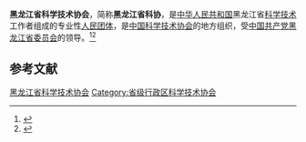 {{Infobox PRCG
|机构名称 = 黑龙江省科学技术协会
|color    = #014099
|标志1    =
|届数     = 
|任期始   = 
|任期终   =
|职位1    = 主席
|人员1    =
|职位2    = 副主席
|人员2    =
|人数2    =
|职位3    =
|人员3    =
|组织法规 = 中国科学技术协会章程
|上级机构 = [[中国科学技术协会|中国科学技术协会]]
|机构类型 = [[人民团体|人民团体]]
|行政级别 = 正厅级
|中共上级 = [[中国共产党黑龙江省委员会|中国共产党黑龙江省委员会]]
|中共本级 = 中国共产党黑龙江省科学技术协会党组
|场所1    = 
|地址1    = 
|时期1    =
|机构1    =
|官网1    =
}}
'''黑龙江省科学技术协会'''，简称'''黑龙江省科协'''，是[[中华人民共和国|中华人民共和国]]黑龙江省[[科学技术|科学技术]]工作者组成的专业性[[人民团体|人民团体]]，是[[中国科学技术协会|中国科学技术协会]]的地方组织，受[[中国共产党黑龙江省委员会|中国共产党黑龙江省委员会]]的领导。<ref>{{Cite book|title=中华人民共和国资料手册|author=蒋建华等主编|publisher=社会科学文献出版社|year=1999|isbn=|location=北京|pages=}}</ref><ref>{{Cite web|title=中国科学技术协会章程|url=http://www.cast.org.cn/col/col13/index.html|accessdate=2020-08-24|work=中国科学技术协会|archiveurl=https://web.archive.org/web/20181230171938/http://www.cast.org.cn/col/col13/index.html|archivedate=2018-12-30|dead-url=yes}}</ref>

== 参考文献 ==
{{reflist}}

{{中华人民共和国各省级行政区|科学技术协会}}

{{Authority control}}
[[Category:黑龙江省科学技术协会|]]
[[Category:省级行政区科学技术协会|Category:省级行政区科学技术协会]]